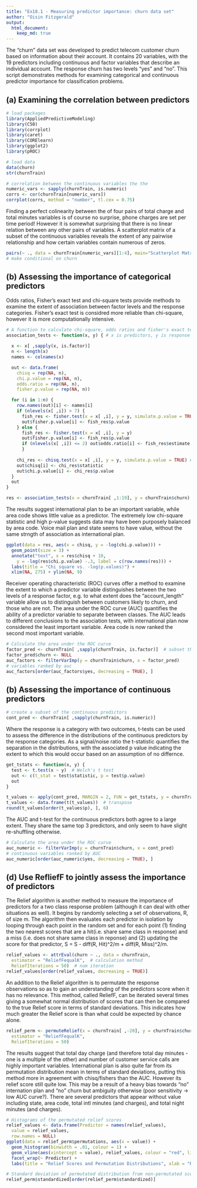 ```yaml
---
title: "Ex18.1 - Measuring predictor importance: churn data set"
author: "Oisin Fitzgerald"
output: 
  html_document:
    keep_md: true 
---
```


The “churn” data set was developed to predict telecom customer churn based on 
information about their account. It contains 20 variables, with the 19
predictors including continuous and factor variables that describe an individual
account. The response churn has two levels "yes" and "no". This script demonstrates
methods for examining categorical and continuous predictor importance for 
classification problems.

(a) Examining the correlation between predictors
------------------------------------------------
```r
# load packages
library(AppliedPredictiveModeling)
library(C50)
library(corrplot)
library(caret)
library(CORElearn)
library(ggplot2)
library(pROC)

# load data
data(churn)
str(churnTrain)

# correlation between the continuous variables the the 
numeric_vars <- sapply(churnTrain, is.numeric)
corrs <- cor(churnTrain[numeric_vars])
corrplot(corrs, method = "number", tl.cex = 0.75)
```

Finding a perfect colinearity between the of four pairs of total charge and 
total minutes variables is of course no surprise, phone charges are set per time 
period! However it is somewhat surprising that there is no linear relation 
between any other pairs of variables. A scatterplot matrix of a subset of 
the continuous variables reveals the extent of any pairwise relationship and 
how certain variables contain numerous of zeros.

```r
pairs(~ ., data = churnTrain[numeric_vars][1:4], main="Scatterplot Matrix")
# make conditional on churn
```

(b) Assessing the importance of categorical predictors
-------------------------------------------------------------------------------
Odds ratios, Fisher's exact test and chi-square tests provide methods to examine 
the extent of association between factor levels and the response categories. 
Fisher's exact test is considred more reliable than chi-square, however it is more
computationally intensive.
```r
# A function to calculate chi-square, odds ratios and fisher's exact test
association_tests <- function(x, y) { # x is predictors, y is response
  
  x <- x[ ,sapply(x, is.factor)]
  n <- length(x)
  names <- colnames(x)

  out <- data.frame(
    chisq = rep(NA, n), 
    chi.p.value = rep(NA, n), 
    odds.ratio = rep(NA, n), 
    fisher.p.value = rep(NA, n))

  for (i in 1:n) {
    row.names(out)[i] <- names[i]
    if (nlevels(x[ ,i]) > 7) {
      fish_res <- fisher.test(x = x[ ,i], y = y, simulate.p.value = TRUE)
      out$fisher.p.value[i] <- fish_res$p.value
    } else {
      fish_res <- fisher.test(x = x[ ,i], y = y)
      out$fisher.p.value[i] <- fish_res$p.value
      if (nlevels(x[ ,i]) <= 2) out$odds.ratio[i] <- fish_res$estimate
      }
    
    chi_res <- chisq.test(x = x[ ,i], y = y, simulate.p.value = TRUE) # chisq test
    out$chisq[i] <- chi_res$statistic
    out$chi.p.value[i] <- chi_res$p.value
  }
  out
}

res <- association_tests(x = churnTrain[ ,1:19], y = churnTrain$churn)
```

The results suggest international plan to be an important variable, while area code 
shows little value as a predictor. The extremely low chi-square statistic and 
high p-value suggests data may have been purposely balanced by area code. Voice 
mail plan and state seems to have value, without the same strngth of association
as international plan.
```r
ggplot(data = res, aes(x = chisq, y = -log(chi.p.value))) + 
  geom_point(size = 3) +
  annotate("text", x = res$chisq + 10, 
    y = -log(res$chi.p.value) -.3, label = c(row.names(res))) +
  labs(title = "Chi square vs. -log(p.values)") +
  xlim(NA, 275) + ylim(NA, 9)
```

Receiver operating characteristic (ROC) curves offer a method to examine the extent
to which a predictor variable distinguishes between the two levels of a response
factor, e.g. to what extent does the "account_length" variable allow us to 
distinguish between customers likely to churn, and those who are not. The area 
under the ROC curve (AUC) quantifies the ability of a predictor variable to separate
between classes. 
The AUC leads to different conclusions to the association tests, with international
plan now considered the least important variable. Area code is now ranked the second
most important variable.  
```r
# Calculate the area under the ROC curve
factor_pred <- churnTrain[ ,sapply(churnTrain, is.factor)]  # subset the factors
factor_pred$churn <- NULL
auc_factors <- filterVarImp(y = churnTrain$churn, x = factor_pred)
# variables ranked by auc
auc_factors[order(auc_factors$yes, decreasing = TRUE), ]  
```

(b) Assessing the importance of continuous predictors
-------------------------------------------------------------------------------
```r
# create a subset of the continuous predictors 
cont_pred <- churnTrain[ ,sapply(churnTrain, is.numeric)]
```

Where the response is a category with two outcomes, t-tests can be used to assess
the difference in the distributions of the continuous predictors by the response
categories. As a signal/noise ratio the t-statistic quantifies the separation in
the distributions, with the associated p value indicating the extent to which this
would occur based on an assumption of no differnce.
```r
get_tstats <- function(x, y) {
  test <- t.test(x ~ y)  # Welch's t test
  out <- c(t_stat = test$statistic, p = test$p.value)
  out
}

t_values <- apply(cont_pred, MARGIN = 2, FUN = get_tstats, y = churnTrain$churn)
t_values <- data.frame(t(t_values))  # transpose
round(t_values[order(t_values$p), ], 6)
```

The AUC and t-test for the continuous predictors both agree to a large extent.
They share the same top 3 predictors, and only seem to have slight re-shuffling 
otherwise.
```r
# Calculate the area under the ROC curve
auc_numeric <- filterVarImp(y = churnTrain$churn, x = cont_pred)
# continuous variables ranked by AUC
auc_numeric[order(auc_numeric$yes, decreasing = TRUE), ]  
```


(d) Use RefliefF to jointly assess the importance of predictors
-------------------------------------------------------------------------------
The Relief algorithm is another method to measure the importance of predictors
for a two class response problem (although it can deal with other situations
as well). It begins by randomly selecting a set of observations, R, of size m. 
The algorithm then evaluates each predictor in isolation by looping through each 
point in the random set and for each point (1) finding the two nearest scores 
that are a hit(i.e. share same class in response) and a miss (i.e. does not share 
same class in reponse) and (2) updating the score for that predictor, 
S = S - diff(R, Hit)^2/m + diff(R, Miss)^2/m.
```r
relief_values <- attrEval(churn ~ ., data = churnTrain,
  estimator = "ReliefFequalK",  # calculation method
  ReliefIterations = 50)  # num iteration
relief_values[order(relief_values, decreasing = TRUE)]

```

An addition to the Relief algorithm is to permutate the response observations so as to 
gain an understanding of the predictors score when it has no relevance. This method, 
called ReliefF, can be iterated several times giving a somewhat normal distribution of scores that can then be compared to the true Relief score in terms of standard
deviations. This indicates how much greater the Relief score is than what could 
be expected by chance alone. 
```r
relief_perm <- permuteRelief(x = churnTrain[ ,-20], y = churnTrain$churn, nperm = 500,
  estimator = "ReliefFequalK",
  ReliefIterations = 50)
```

The results suggest that total day charge (and therefore total day minutes - 
one is a multiple of the other) and number of customer service calls are highly
important variables. International plan is also quite far from its permutation
distribution mean in terms of standard deviations, putting this method more in
agreement with chisq/fishers than the AUC. However its relief score still quite
low. This may be a result of a heavy bias towards "no" internation plan and "no" 
churn but ambiguity otherwise (poor sensitivity -> low AUC curve?). There are several predictors that appear without value including state, area code, total intl minutes (and charges), and total night minutes (and charges).
```r
# Histograms of the permutated relief scores
relief_values <- data.frame(Predictor = names(relief_values), 
  value = relief_values, 
  row.names = NULL)
ggplot(data = relief_perm$permutations, aes(x = value)) + 
  geom_histogram(binwidth = .01, colour = 1) +
  geom_vline(aes(xintercept = value), relief_values, colour = "red", linetype = 2) +
  facet_wrap(~ Predictor) + 
  labs(title = "Relief Scores and Permutation Distributions", xlab = "Relief Scores")

# Standard deviation of permutated distribution from non-permutated score
relief_perm$standardized[order(relief_perm$standardized)]
```



